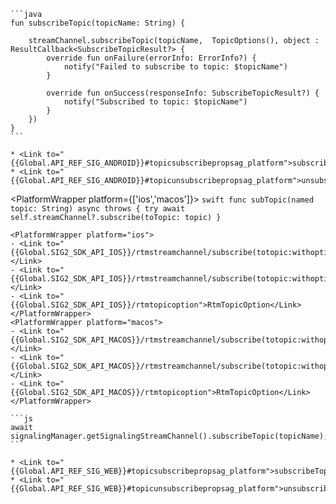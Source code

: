 <PlatformWrapper platform='android'>

    ```java
    fun subscribeTopic(topicName: String) {

        streamChannel.subscribeTopic(topicName,  TopicOptions(), object : ResultCallback<SubscribeTopicResult?> {
            override fun onFailure(errorInfo: ErrorInfo?) {
                notify("Failed to subscribe to topic: $topicName")
            }

            override fun onSuccess(responseInfo: SubscribeTopicResult?) {
                notify("Subscribed to topic: $topicName")
            }
        })
    }    
    ```

    * <Link to="{{Global.API_REF_SIG_ANDROID}}#topicsubscribepropsag_platform">subscribeTopic</Link>
    * <Link to="{{Global.API_REF_SIG_ANDROID}}#topicunsubscribepropsag_platform">unsubscribeTopic</Link>

</PlatformWrapper>

<PlatformWrapper platform={['ios','macos']}>
    ```swift
    func subTopic(named topic: String) async throws {
        try await self.streamChannel?.subscribe(toTopic: topic)
    }
    ```

    <PlatformWrapper platform="ios">
    - <Link to="{{Global.SIG2_SDK_API_IOS}}/rtmstreamchannel/subscribe(totopic:withoptions:)">subscribe(toTopic:withOptions:)</Link>
    - <Link to="{{Global.SIG2_SDK_API_IOS}}/rtmstreamchannel/subscribe(totopic:withoptions:completion:)">subscribe(toTopic:withOptions:completion:)</Link>
    - <Link to="{{Global.SIG2_SDK_API_IOS}}/rtmtopicoption">RtmTopicOption</Link>
    </PlatformWrapper>
    <PlatformWrapper platform="macos">
    - <Link to="{{Global.SIG2_SDK_API_MACOS}}/rtmstreamchannel/subscribe(totopic:withoptions:)">subscribe(toTopic:withOptions:)</Link>
    - <Link to="{{Global.SIG2_SDK_API_MACOS}}/rtmstreamchannel/subscribe(totopic:withoptions:completion:)">subscribe(toTopic:withOptions:completion:)</Link>
    - <Link to="{{Global.SIG2_SDK_API_MACOS}}/rtmtopicoption">RtmTopicOption</Link>
    </PlatformWrapper>
</PlatformWrapper>

<PlatformWrapper platform = 'web'>

    ```js
    await signalingManager.getSignalingStreamChannel().subscribeTopic(topicName);
    ```
    
    * <Link to="{{Global.API_REF_SIG_WEB}}#topicsubscribepropsag_platform">subscribeTopic</Link>
    * <Link to="{{Global.API_REF_SIG_WEB}}#topicunsubscribepropsag_platform">unsubscribeTopic</Link>
</PlatformWrapper>